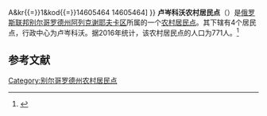 {{Infobox Settlement
| official_name = 卢岑科沃农村居民点
| native_name = Луценковское сельское поселение
| settlement_type = [[农村居民点|农村居民点]]
| subdivision_type = [[国家|国家]]
| subdivision_type1 = [[州_(俄罗斯)|州]]
| subdivision_type2 = [[区_(苏联)|区]]
| subdivision_name = {{RUS}}
| subdivision_name1 = [[别尔哥罗德州|别尔哥罗德州]]
| subdivision_name2 = [[阿列克謝耶夫卡區_(別爾哥羅德州)|阿列克谢耶夫卡区]]
| seat_type = 行政中心
| seat = 卢岑科沃
| population_as_of=2016
| population_footnotes = <ref name=stat />
| population_total = 771
| coordinates_display = inline,title
| latd = 50.4769936 | latm =  | lats =  | latNS = N
| longd = 38.9565968 | longm =  | longs =  | longEW = E
| timezone = [[莫斯科时间|MSK]]
| utc_offset = +3
| blank_name = [[俄罗斯市政土地区划代码|OKTMO编码]]
| blank_info = [http://classif.spb.ru/classificators/view/tma.php?st{{=}}A&kr{{=}}1&kod{{=}}14605464 14605464]
}}
'''卢岑科沃农村居民点'''（{{lang-ru|Луценковское сельское поселение}}）是[[俄罗斯联邦|俄罗斯联邦]][[别尔哥罗德州|别尔哥罗德州]][[阿列克謝耶夫卡區_(別爾哥羅德州)|阿列克谢耶夫卡区]]所属的一个[[农村居民点|农村居民点]]。其下辖有4个居民点，行政中心为卢岑科沃。据2016年统计，该农村居民点的人口为771人。<ref name=stat>{{cite web |url=http://www.gubkinadm.ru/gorod/images/stories/foto/okrug/pasportggo.rar |title=Паспорт Губкинского городского округа на 1 января 2016 года |accessdate=2016-02-02 |archiveurl=https://www.webcitation.org/6ezlnsjoC?url=http://www.gubkinadm.ru/gorod/images/stories/foto/okrug/pasportggo.rar |archivedate=2016-02-02 |language=ru |deadurl=yes }}</ref>

== 参考文献 ==
{{reflist}}

{{Russia-stub}}

[[Category:别尔哥罗德州农村居民点|Category:别尔哥罗德州农村居民点]]